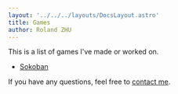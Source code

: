 ```yaml
---
layout: '../../../layouts/DocsLayout.astro'
title: Games
author: Roland ZHU
---
```


This is a list of games I've made or worked on.

- [Sokoban](/sokoban)

If you have any questions, feel free to [contact me](/contact).